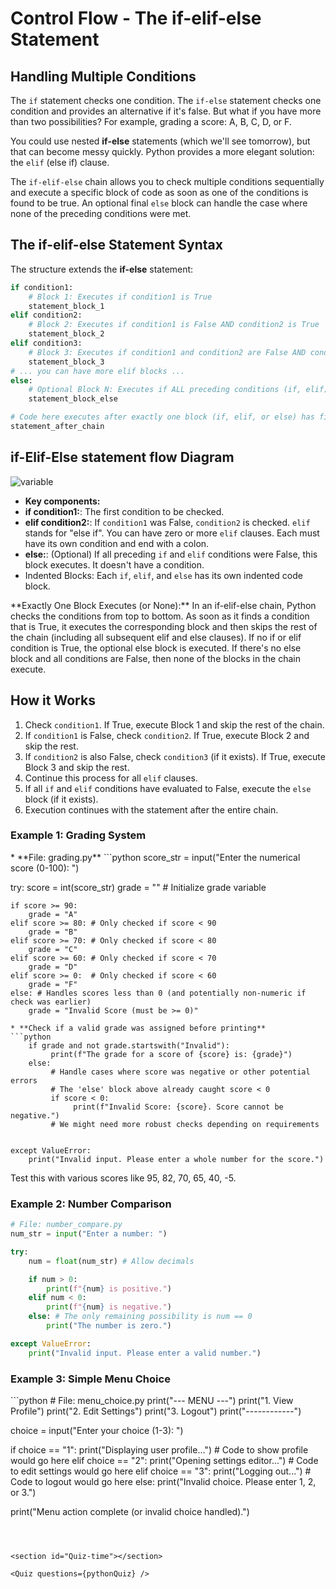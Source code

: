 
# Control Flow - The **if-elif-else** Statement
<section id="Introduction-to-if-elif-else-Statements"></section>

## Handling Multiple Conditions


The `if` statement checks one condition. The `if-else` statement checks one condition and provides an alternative if it's false. But what if you have more than two possibilities? For example, grading a score: A, B, C, D, or F.

You could use nested **if-else** statements (which we'll see tomorrow), but that can become messy quickly. Python provides a more elegant solution: the `elif` (else if) clause.

The `if-elif-else` chain allows you to check multiple conditions sequentially and execute a specific block of code as soon as one of the conditions is found to be true. An optional final `else` block can handle the case where none of the preceding conditions were met.

## The if-elif-else Statement Syntax
<section id="if-elif-else-statement-syntax"></section>

The structure extends the **if-else** statement:

```python
if condition1:
    # Block 1: Executes if condition1 is True
    statement_block_1
elif condition2:
    # Block 2: Executes if condition1 is False AND condition2 is True
    statement_block_2
elif condition3:
    # Block 3: Executes if condition1 and condition2 are False AND condition3 is True
    statement_block_3
# ... you can have more elif blocks ...
else:
    # Optional Block N: Executes if ALL preceding conditions (if, elif) are False
    statement_block_else

# Code here executes after exactly one block (if, elif, or else) has finished
statement_after_chain
```
## if-Elif-Else statement flow Diagram
<img src="/src/courses/python/images/ifelseelif.png" alt="variable" className="w-100 h-150 mx-auto" />

* **Key components:**
*   **if condition1:**: The first condition to be checked.
*   **elif condition2:**: If `condition1` was False, `condition2` is checked. `elif` stands for "else if". You can have zero or more `elif` clauses. Each must have its own condition and end with a colon.
*   **else:**: (Optional) If all preceding `if` and `elif` conditions were False, this block executes. It doesn't have a condition.
*   <span className="highlight">Indented Blocks</span>: Each `if`, `elif`, and `else` has its own indented code block.

<div className="note">
  **Exactly One Block Executes (or None):** In an if-elif-else chain, Python checks the conditions from top to bottom. As soon as it finds a condition that is True, it executes the corresponding block and then skips the rest of the chain (including all subsequent elif and else clauses). If no if or elif condition is True, the optional else block is executed. If there's no else block and all conditions are False, then none of the blocks in the chain execute.
</div>

## How it Works
<section id="how-it-works"></section>

1.  Check `condition1`. If True, execute Block 1 and skip the rest of the chain.
2.  If `condition1` is False, check `condition2`. If True, execute Block 2 and skip the rest.
3.  If `condition2` is also False, check `condition3` (if it exists). If True, execute Block 3 and skip the rest.
4.  Continue this process for all `elif` clauses.
5.  If all `if` and `elif` conditions have evaluated to False, execute the `else` block (if it exists).
6.  Execution continues with the statement after the entire chain.

### Example 1: Grading System
<section id="example-1-grading-system"></section>
* **File: grading.py**
```python
score_str = input("Enter the numerical score (0-100): ")

try:
    score = int(score_str)
    grade = "" # Initialize grade variable

    if score >= 90:
        grade = "A"
    elif score >= 80: # Only checked if score < 90
        grade = "B"
    elif score >= 70: # Only checked if score < 80
        grade = "C"
    elif score >= 60: # Only checked if score < 70
        grade = "D"
    elif score >= 0:  # Only checked if score < 60
        grade = "F"
    else: # Handles scores less than 0 (and potentially non-numeric if check was earlier)
        grade = "Invalid Score (must be >= 0)"
```
* **Check if a valid grade was assigned before printing**
```python
    if grade and not grade.startswith("Invalid"):
         print(f"The grade for a score of {score} is: {grade}")
    else:
         # Handle cases where score was negative or other potential errors
         # The 'else' block above already caught score < 0
         if score < 0:
              print(f"Invalid Score: {score}. Score cannot be negative.")
         # We might need more robust checks depending on requirements


except ValueError:
    print("Invalid input. Please enter a whole number for the score.")
```

Test this with various scores like 95, 82, 70, 65, 40, -5.

### Example 2: Number Comparison
<section id="example-2-number-comparison"></section>

```python
# File: number_compare.py
num_str = input("Enter a number: ")

try:
    num = float(num_str) # Allow decimals

    if num > 0:
        print(f"{num} is positive.")
    elif num < 0:
        print(f"{num} is negative.")
    else: # The only remaining possibility is num == 0
        print("The number is zero.")

except ValueError:
    print("Invalid input. Please enter a valid number.")
```

### Example 3: Simple Menu Choice
<section id="example-3-simple-menu-choice"></section>
```python
# File: menu_choice.py
print("--- MENU ---")
print("1. View Profile")
print("2. Edit Settings")
print("3. Logout")
print("------------")

choice = input("Enter your choice (1-3): ")

if choice == "1":
    print("Displaying user profile...")
    # Code to show profile would go here
elif choice == "2":
    print("Opening settings editor...")
    # Code to edit settings would go here
elif choice == "3":
    print("Logging out...")
    # Code to logout would go here
else:
    print("Invalid choice. Please enter 1, 2, or 3.")

print("Menu action complete (or invalid choice handled).")
```



<section id="Quiz-time"></section>

<Quiz questions={pythonQuiz} />
